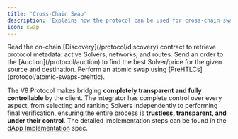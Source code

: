 ```yaml
---
title: 'Cross-Chain Swap'
description: 'Explains how the protocol can be used for cross-chain swaps'
icon: swap
---
```


<Steps>
  <Step title="Discovery">
    Read the on-chain [Discovery](/protocol/discovery) contract to retrieve protocol metadata: active Solvers, networks, and routes.
  </Step>
  <Step title="Auction / Solver Selection">
    Send an order to the [Auction](/protocol/auction) to find the best Solver/price for the given source and destination.
  </Step>
  <Step title="User and Solver Atomic Swap">
    Perform an atomic swap using [PreHTLCs](protocol/atomic-swaps-prehtlc).
  </Step>
</Steps>

The V8 Protocol makes bridging **completely transparent and fully controllable** by the client. The integrator has complete control over every aspect, from selecting and ranking Solvers independently to performing final verification, ensuring the entire process is **trustless, transparent, and under their control**. The detailed implementation steps can be found in the [dApp Implementation](/protocol-spec/implementation-dApp) spec.